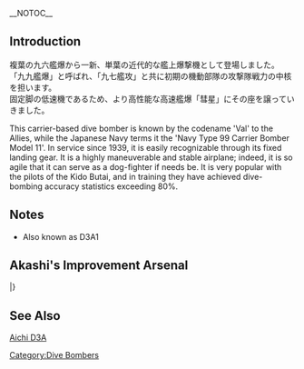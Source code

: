 __NOTOC__
{{EquipmentInfo}}

==Introduction==
複葉の九六艦爆から一新、単葉の近代的な艦上爆撃機として登場しました。<br>
「九九艦爆」と呼ばれ、「九七艦攻」と共に初期の機動部隊の攻撃隊戦力の中核を担います。<br>
固定脚の低速機であるため、より高性能な高速艦爆「彗星」にその座を譲っていきました。


This carrier-based dive bomber is known by the codename 'Val' to the Allies, while the Japanese Navy terms it the 'Navy Type 99 Carrier Bomber Model 11'. In service since 1939, it is easily recognizable through its fixed landing gear. It is a highly maneuverable and stable airplane; indeed, it is so agile that it can serve as a dog-fighter if needs be. It is very popular with the pilots of the Kido Butai, and in training they have achieved dive-bombing accuracy statistics exceeding 80%.

==Notes==
*Also known as D3A1

==Akashi's Improvement Arsenal==
{{AkashiWorkshop}}
{{AkashiWorkshopLine
|Name=Type 99 Dive Bomber
|ItemType=RedPlane
|Fuel=190
|Ammo=190
|Steel=0
|Baux=290
|Mats0-5=3/3
|Mats6-9=3/5
|Mats10=4/7
|Screws0-5=1/2
|Screws6-9=2/4
|Screws10=3/5
|EquipConsume0-5=1x{{RedPlane|Type 99 Dive Bomber}}
|EquipConsume6-9=2x{{RedPlane|Type 99 Dive Bomber}}
|EquipConsume10=2x{{Seaplane|Type 0 Recon Seaplane}}
|Sun=So<br/>&nbsp;<br/>Zu
|Mon=&nbsp;<br/>Hi<br/>Zu
|Tue=&nbsp;<br/>Hi<br/>Zu
|Wed=&nbsp;<br/>Hi<br/>&nbsp;
|Thu=So<br/>&nbsp;<br/>&nbsp;
|Fri=So<br/>&nbsp;<br/>Zu
|Sat=So<br/>&nbsp;<br/>Zu
|2ndShip=[[Souryuu]]<br/>[[Hiryuu]]<br/>[[Zuihou]]
|Notes = Uses Type 99 Dive Bomber for improvement up to ★+10 <br> Uses 2x [[Type 0 Recon Seaplane]] for upgrade to [[Type 99 Dive Bomber Model 22]].
}}
|}


==See Also==
[[wikipedia:Aichi D3A|Aichi D3A]]
{{Equipmentlist}}
[[Category:Dive Bombers]]